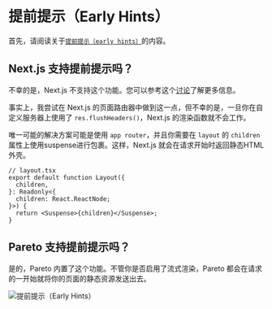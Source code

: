 # 提前提示（Early Hints）

首先，请阅读关于[`提前提示（early hints）`](https://developer.chrome.com/docs/web-platform/early-hints)的内容。

## Next.js 支持提前提示吗？

不幸的是，Next.js 不支持这个功能。您可以参考这个[讨论](https://github.com/vercel/next.js/discussions/36089)了解更多信息。

事实上，我尝试在 Next.js 的页面路由器中做到这一点，但不幸的是，一旦你在自定义服务器上使用了 `res.flushHeaders()`，Next.js 的渲染函数就不会工作。

唯一可能的解决方案可能是使用 `app router`，并且你需要在 `layout` 的 `children` 属性上使用suspense进行包裹。这样，Next.js 就会在请求开始时返回静态HTML外壳。

```tsx
// layout.tsx
export default function Layout({
  children,
}: Readonly<{
  children: React.ReactNode;
}>) {
  return <Suspense>{children}</Suspense>;
}
```

## Pareto 支持提前提示吗？

是的，Pareto 内置了这个功能。不管你是否启用了流式渲染，Pareto 都会在请求的一开始就将你的页面的静态资源发送出去。

![提前提示（Early Hints）](/early-hints.png)